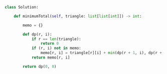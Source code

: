 ```python meta="source=problems/120-triangle/solution.py"
class Solution:

    def minimumTotal(self, triangle: list[list[int]]) -> int:

        memo = {}

        def dp(r, i):
            if r == len(triangle):
                return 0
            if (r, i) not in memo:
                memo[r, i] = triangle[r][i] + min(dp(r + 1, i), dp(r + 1, i + 1))
            return memo[r, i]

        return dp(0, 0)
```